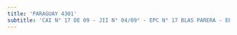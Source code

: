 ```yaml
---
title: 'PARAGUAY 4301'
subtitle: 'CAI N° 17 DE 09 - JII N° 04/09° - EPC N° 17 BLAS PARERA - EPA N° 17 BLAS PARERA'
---
```


#
